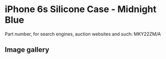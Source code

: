
# iPhone 6s Silicone Case - Midnight Blue

Part number, for search engines, auction websites and such: MKY22ZM/A

## Image gallery

<div style={{ width: "768px" }}>
  <GalleryComponent
    images={[
      {
        original: "/everysource/MKY22.webp",
        thumbnail: "/everypreview/MKY22.webp",
      },
      {
        original: "/everysource/MKY22_AV1_GOLD.webp",
        thumbnail: "/everypreview/MKY22_AV1_GOLD.webp",
      },
      {
        original: "/everysource/MKY22_AV1_SILVER.webp",
        thumbnail: "/everypreview/MKY22_AV1_SILVER.webp",
      },
      {
        original: "/everysource/MKY22_AV1_SPACE_GRAY.webp",
        thumbnail: "/everypreview/MKY22_AV1_SPACE_GRAY.webp",
      }
    ]}
  />
</div>